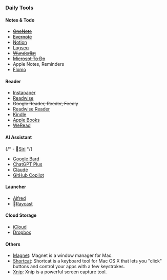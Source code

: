 
### Daily Tools

#### Notes & Todo

- ~~[OneNote](https://www.onenote.com/)~~
- ~~[Evernote](https://evernote.com/)~~
- [Notion](https://www.notion.so/)
- [Logseq](https://www.logseq.com/)
- ~~[Wunderlist](https://www.wunderlist.com/)~~  <Tag name="Obseleted" />
- ~~[Microsot To Do](https://todo.microsoft.com/)~~
- Apple Notes, Reminders
- [Flomo](https://www.flomoapp.com/)

#### Reader

- [Instapaper](https://www.instapaper.com/)
- [Readwise](https://readwise.io/)
- ~~Google Reader, Reeder, Feedly~~
- [Readwise Reader](https://readwise.io/happy-reader/)
- [Kindle](https://kindle.amazon.com/)
- [Apple Books](https://www.apple.com/hk/apple-books/)
- [WeRead](https://weread.qq.com/)

#### AI Assistant

{/* - 👀[Siri](https://www.apple.com/siri/) */}
- [Google Bard](https://bard.google.com/)
- [ChatGPT Plus](https://chatgpt.openai.com/)
- [Claude](https://claude.ai/)
- [GitHub Copilot](https://copilot.github.com/)

#### Launcher

- [Alfred](https://www.alfredapp.com/)
- 👀[Raycast](https://www.raycast.com/)

#### Cloud Storage

- [iCloud](https://www.icloud.com/)
- [Dropbox](https://www.dropbox.com/)

#### Others

- [Magnet](https://www.magnet.crowdcafe.com/): Magnet is a window manager for Mac.
- [Shortcat](https://shortcat.app/): Shortcat is a keyboard tool for Mac OS X that lets you "click" buttons and control your apps with a few keystrokes.
- [Xnip](https://www.xnipapp.com/): Xnip is a powerful screen capture tool.
